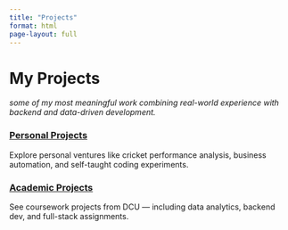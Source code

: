 ```yaml
---
title: "Projects"
format: html
page-layout: full
---
```


# My Projects

_some of my most meaningful work combining real-world experience with backend and data-driven development._

<div class="project-grid">

<div class="project-card">
  <h3><a href="/projects/personal.html">Personal Projects</a></h3>
  <p>Explore personal ventures like cricket performance analysis, business automation, and self-taught coding experiments.</p>
</div>

<div class="project-card">
  <h3><a href="/projects/academic.html">Academic Projects</a></h3>
  <p>See coursework projects from DCU — including data analytics, backend dev, and full-stack assignments.</p>
</div>

</div>









